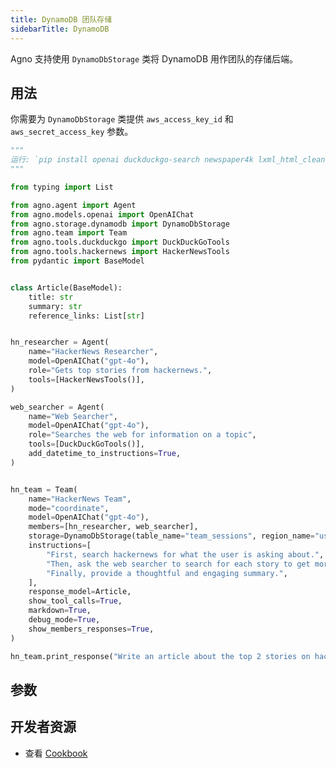 ```yaml
---
title: DynamoDB 团队存储
sidebarTitle: DynamoDB
---
```


Agno 支持使用 `DynamoDbStorage` 类将 DynamoDB 用作团队的存储后端。

## 用法

你需要为 `DynamoDbStorage` 类提供 `aws_access_key_id` 和 `aws_secret_access_key` 参数。

```python dynamodb_storage_for_team.py
"""
运行: `pip install openai duckduckgo-search newspaper4k lxml_html_clean agno` 来安装依赖
"""

from typing import List

from agno.agent import Agent
from agno.models.openai import OpenAIChat
from agno.storage.dynamodb import DynamoDbStorage
from agno.team import Team
from agno.tools.duckduckgo import DuckDuckGoTools
from agno.tools.hackernews import HackerNewsTools
from pydantic import BaseModel


class Article(BaseModel):
    title: str
    summary: str
    reference_links: List[str]


hn_researcher = Agent(
    name="HackerNews Researcher",
    model=OpenAIChat("gpt-4o"),
    role="Gets top stories from hackernews.",
    tools=[HackerNewsTools()],
)

web_searcher = Agent(
    name="Web Searcher",
    model=OpenAIChat("gpt-4o"),
    role="Searches the web for information on a topic",
    tools=[DuckDuckGoTools()],
    add_datetime_to_instructions=True,
)


hn_team = Team(
    name="HackerNews Team",
    mode="coordinate",
    model=OpenAIChat("gpt-4o"),
    members=[hn_researcher, web_searcher],
    storage=DynamoDbStorage(table_name="team_sessions", region_name="us-east-1"),
    instructions=[
        "First, search hackernews for what the user is asking about.",
        "Then, ask the web searcher to search for each story to get more information.",
        "Finally, provide a thoughtful and engaging summary.",
    ],
    response_model=Article,
    show_tool_calls=True,
    markdown=True,
    debug_mode=True,
    show_members_responses=True,
)

hn_team.print_response("Write an article about the top 2 stories on hackernews")
```

## 参数

<Snippet file="storage-dynamodb-params.mdx" />

## 开发者资源

- 查看 [Cookbook](https://github.com/agno-agi/agno/blob/main/cookbook/storage/dynamodb_storage/dynamodb_storage_for_team.py)
